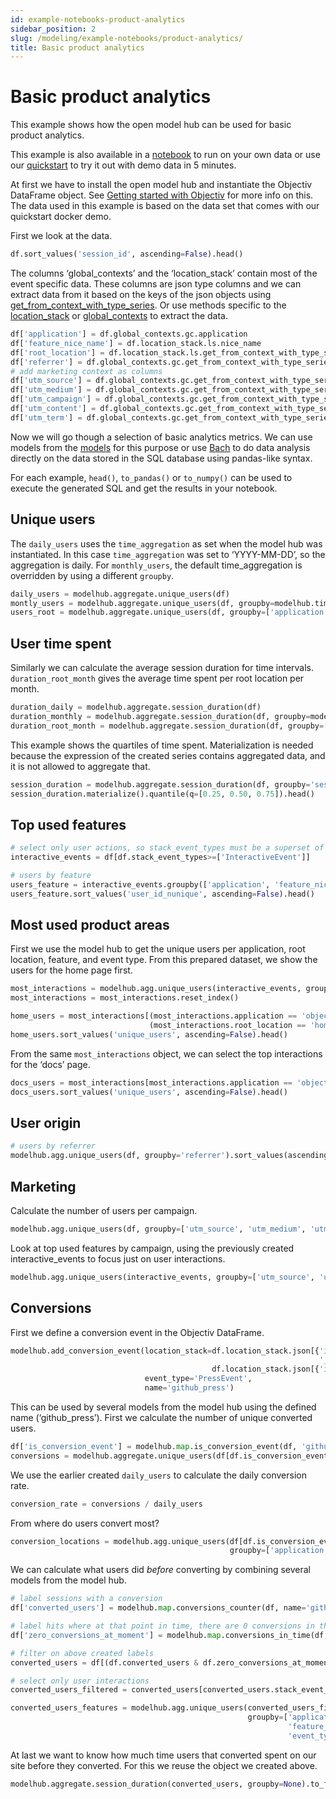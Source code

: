 ```yaml
---
id: example-notebooks-product-analytics
sidebar_position: 2
slug: /modeling/example-notebooks/product-analytics/
title: Basic product analytics
---
```


# Basic product analytics

This example shows how the open model hub can be used for basic product analytics.

This example is also available in a [notebook](https://github.com/objectiv/objectiv-analytics/blob/main/notebooks/basic-product-analytics.ipynb)
to run on your own data or use our
[quickstart](https://objectiv.io/docs/home/quickstart-guide/) to try it out with demo data in 5 minutes.

At first we have to install the open model hub and instantiate the Objectiv DataFrame object. See
[Getting started with Objectiv](/modeling/example-notebooks/index.mdx#getting-started-with-objectiv) for more info on this. The data used in this example is
based on the data set that comes with our quickstart docker demo.

First we look at the data.

```python
df.sort_values('session_id', ascending=False).head()
```

The columns ‘global_contexts’ and the ‘location_stack’ contain most of the event specific data. These columns
are json type columns and we can extract data from it based on the keys of the json objects using
[get_from_context_with_type_series](/modeling/open-model-hub/api-reference/SeriesGlobalContexts/modelhub.SeriesGlobalContexts.objectiv.mdx).
Or use methods specific to the [location_stack](/modeling/example-notebooks/open-taxonomy.mdx#location-stack) or [global_contexts](/modeling/example-notebooks/open-taxonomy.mdx#global-contexts) to extract the data.

```python
df['application'] = df.global_contexts.gc.application
df['feature_nice_name'] = df.location_stack.ls.nice_name
df['root_location'] = df.location_stack.ls.get_from_context_with_type_series(type='RootLocationContext', key='id')
df['referrer'] = df.global_contexts.gc.get_from_context_with_type_series(type='HttpContext', key='referrer')
# add marketing context as columns
df['utm_source'] = df.global_contexts.gc.get_from_context_with_type_series(type='MarketingContext', key='source')
df['utm_medium'] = df.global_contexts.gc.get_from_context_with_type_series(type='MarketingContext', key='medium')
df['utm_campaign'] = df.global_contexts.gc.get_from_context_with_type_series(type='MarketingContext', key='campaign')
df['utm_content'] = df.global_contexts.gc.get_from_context_with_type_series(type='MarketingContext', key='content')
df['utm_term'] = df.global_contexts.gc.get_from_context_with_type_series(type='MarketingContext', key='term')
```

Now we will go though a selection of basic analytics metrics. We can use models from the [models](/modeling/open-model-hub/models/index.mdx)
for this purpose or use [Bach](/modeling/bach/index.mdx) to do data analysis directly on the data stored in the SQL database using
pandas-like syntax.

For each example, `head()`, `to_pandas()` or `to_numpy()` can be used to execute the generated SQL and get
the results in your notebook.

## Unique users

The `daily_users` uses the `time_aggregation` as set when the model hub was instantiated. In this case
`time_aggregation` was set to ‘YYYY-MM-DD’, so the aggregation is daily. For `monthly_users`, the
default time_aggregation is overridden by using a different `groupby`.

```python
daily_users = modelhub.aggregate.unique_users(df)
montly_users = modelhub.aggregate.unique_users(df, groupby=modelhub.time_agg(df, 'YYYY-MM'))
users_root = modelhub.aggregate.unique_users(df, groupby=['application', 'root_location'])
```

## User time spent

Similarly we can calculate the average session duration for time intervals. `duration_root_month` gives the
average time spent per root location per month.

```python
duration_daily = modelhub.aggregate.session_duration(df)
duration_monthly = modelhub.aggregate.session_duration(df, groupby=modelhub.time_agg(df, 'YYYY-MM'))
duration_root_month = modelhub.aggregate.session_duration(df, groupby=['root_location', modelhub.time_agg(df, 'YYYY-MM')])
```

This example shows the quartiles of time spent. Materialization is needed because the expression of the
created series contains aggregated data, and it is not allowed to aggregate that.

```python
session_duration = modelhub.aggregate.session_duration(df, groupby='session_id', exclude_bounces=False)
session_duration.materialize().quantile(q=[0.25, 0.50, 0.75]).head()
```

## Top used features

```python
# select only user actions, so stack_event_types must be a superset of ['InteractiveEvent']
interactive_events = df[df.stack_event_types>=['InteractiveEvent']]

# users by feature
users_feature = interactive_events.groupby(['application', 'feature_nice_name', 'event_type']).agg({'user_id':'nunique'})
users_feature.sort_values('user_id_nunique', ascending=False).head()
```

## Most used product areas

First we use the model hub to get the unique users per application, root location, feature, and event type.
From this prepared dataset, we show the users for the home page first.

```python
most_interactions = modelhub.agg.unique_users(interactive_events, groupby=['application','root_location','feature_nice_name', 'event_type'])
most_interactions = most_interactions.reset_index()

home_users = most_interactions[(most_interactions.application == 'objectiv-website') &
                               (most_interactions.root_location == 'home')]
home_users.sort_values('unique_users', ascending=False).head()
```

From the same `most_interactions` object, we can select the top interactions for the ‘docs’ page.

```python
docs_users = most_interactions[most_interactions.application == 'objectiv-docs']
docs_users.sort_values('unique_users', ascending=False).head()
```

## User origin

```python
# users by referrer
modelhub.agg.unique_users(df, groupby='referrer').sort_values(ascending=False).head()
```

## Marketing

Calculate the number of users per campaign.

```python
modelhub.agg.unique_users(df, groupby=['utm_source', 'utm_medium', 'utm_campaign', 'utm_content', 'utm_term'])
```

Look at top used features by campaign, using the previously created interactive_events to focus just on user
interactions.

```python
modelhub.agg.unique_users(interactive_events, groupby=['utm_source', 'utm_term', 'feature_nice_name', 'event_type'])
```

## Conversions

First we define a conversion event in the Objectiv DataFrame.

```python
modelhub.add_conversion_event(location_stack=df.location_stack.json[{'id': 'objectiv-on-github',
                                                                     '_type': 'LinkContext'}:].fillna(
                                             df.location_stack.json[{'id': 'github', '_type': 'LinkContext'}:]),
                              event_type='PressEvent',
                              name='github_press')
```

This can be used by several models from the model hub using the defined name (‘github_press’). First we calculate
the number of unique converted users.

```python
df['is_conversion_event'] = modelhub.map.is_conversion_event(df, 'github_press')
conversions = modelhub.aggregate.unique_users(df[df.is_conversion_event])
```

We use the earlier created `daily_users` to calculate the daily conversion rate.

```python
conversion_rate = conversions / daily_users
```

From where do users convert most?

```python
conversion_locations = modelhub.agg.unique_users(df[df.is_conversion_event],
                                                 groupby=['application', 'feature_nice_name', 'event_type'])
```

We can calculate what users did _before_ converting by combining several models from the model hub.

```python
# label sessions with a conversion
df['converted_users'] = modelhub.map.conversions_counter(df, name='github_press')>=1

# label hits where at that point in time, there are 0 conversions in the session
df['zero_conversions_at_moment'] = modelhub.map.conversions_in_time(df, 'github_press')==0

# filter on above created labels
converted_users = df[(df.converted_users & df.zero_conversions_at_moment)]

# select only user interactions
converted_users_filtered = converted_users[converted_users.stack_event_types>=['InteractiveEvent']]

converted_users_features = modelhub.agg.unique_users(converted_users_filtered,
                                                     groupby=['application',
                                                              'feature_nice_name',
                                                              'event_type'])
```

At last we want to know how much time users that converted spent on our site before they converted. For this
we reuse the object we created above.

```python
modelhub.aggregate.session_duration(converted_users, groupby=None).to_frame().head()
```

